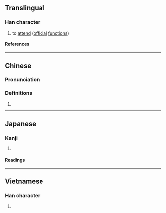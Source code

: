 {{character info/new}}
==Translingual==

===Han character===
{{Han char|rn=85|rad=水|as=07|sn=10|four=32100|canj=EHDN|ids=⿰氵利}}

# to [[attend]] ([[official]] [[function]]s)

====References====
{{Han ref|kx=0625.020|dkj=17489|dj=1023.020|hdz=31626.030|uh=6D70}}

----

==Chinese==
{{zh-forms}}

===Pronunciation===
{{zh-pron
|m=liàn
|c=lin6,lei6
|mc=y
|oc=y
|ma=
|cat=v
}}

===Definitions===
{{zh-hanzi}}

# {{rfdef|zh}}

----

==Japanese==

===Kanji===
{{ja-kanji|grade=|rs=水07}}

# {{rfdef|ja|sort=水07}}

====Readings====
{{ja-readings
|on=れん, り, れい, らい
}}

----

==Vietnamese==

===Han character===
{{vi-readings|rs=水07|reading=rời}}

# {{rfdef|vi|sort=水07}}